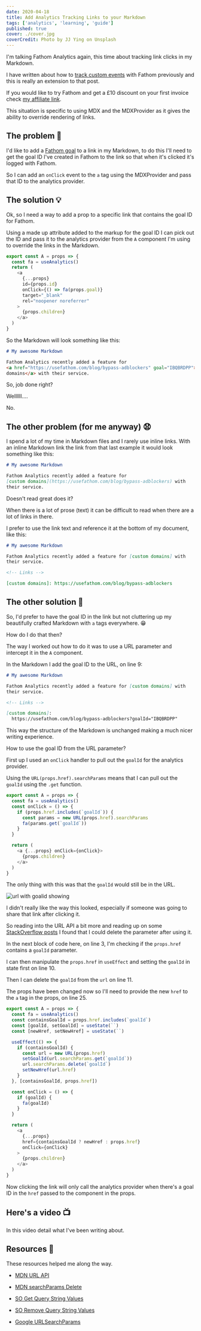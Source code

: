 ```yaml
---
date: 2020-04-18
title: Add Analytics Tracking Links to your Markdown
tags: ['analytics', 'learning', 'guide']
published: true
cover: ./cover.jpg
coverCredit: Photo by JJ Ying on Unsplash
---
```


I'm talking Fathom Analytics again, this time about tracking link
clicks in my Markdown.

I have written about how to [track custom events] with Fathom
previously and this is really an extension to that post.

If you would like to try Fathom and get a £10 discount on your first
invoice check [my affiliate link].

This situation is specific to using MDX and the MDXProvider as it
gives the ability to override rendering of links.

## The problem 🤔

I'd like to add a [Fathom goal] to a link in my Markdown, to do this
I'll need to get the goal ID I've created in Fathom to the link so
that when it's clicked it's logged with Fathom.

So I can add an `onClick` event to the `a` tag using the MDXProvider
and pass that ID to the analytics provider.

## The solution 💡

Ok, so I need a way to add a prop to a specific link that contains the
goal ID for Fathom.

Using a made up attribute added to the markup for the goal ID I can
pick out the ID and pass it to the analytics provider from the `A`
component I'm using to override the links in the Markdown.

```js {2,7}
export const A = props => {
  const fa = useAnalytics()
  return (
    <a
      {...props}
      id={props.id}
      onClick={() => fa(props.goal)}
      target="_blank"
      rel="noopener noreferrer"
    >
      {props.children}
    </a>
  )
}
```

So the Markdown will look something like this:

```md
# My awesome Markdown

Fathom Analytics recently added a feature for
<a href="https://usefathom.com/blog/bypass-adblockers" goal="IBQBRDPP">custom
domains</a> with their service.
```

So, job done right?

Wellllll....

No.

## The other problem (for me anyway) 😧

I spend a lot of my time in Markdown files and I rarely use inline
links. With an inline Markdown link the link from that last example it
would look something like this:

```md
# My awesome Markdown

Fathom Analytics recently added a feature for
[custom domains](https://usefathom.com/blog/bypass-adblockers) with
their service.
```

Doesn't read great does it?

When there is a lot of prose (text) it can be difficult to read when
there are a lot of links in there.

I prefer to use the link text and reference it at the bottom of my
document, like this:

```md
# My awesome Markdown

Fathom Analytics recently added a feature for [custom domains] with
their service.

<!-- Links -->

[custom domains]: https://usefathom.com/blog/bypass-adblockers
```

## The other solution 🤯

So, I'd prefer to have the goal ID in the link but not cluttering up
my beautifully crafted Markdown with `a` tags everywhere. 😁

How do I do that then?

The way I worked out how to do it was to use a URL parameter and
intercept it in the `A` component.

In the Markdown I add the goal ID to the URL, on line 9:

```md {8-9}
# My awesome Markdown

Fathom Analytics recently added a feature for [custom domains] with
their service.

<!-- Links -->

[custom domains]:
  https://usefathom.com/blog/bypass-adblockers?goalId="IBQBRDPP"
```

This way the structure of the Markdown is unchanged making a much
nicer writing experience.

How to use the goal ID from the URL parameter?

First up I used an `onClick` handler to pull out the `goalId` for the
analytics provider.

Using the `URL(props.href).searchParams` means that I can pull out the
`goalId` using the `.get` function.

```js {3-8}
export const A = props => {
  const fa = useAnalytics()
  const onClick = () => {
    if (props.href.includes(`goalId`)) {
      const params = new URL(props.href).searchParams
      fa(params.get(`goalId`))
    }
  }

  return (
    <a {...props} onClick={onClick}>
      {props.children}
    </a>
  )
}
```

The only thing with this was that the `goalId` would still be in the
URL.

![url with goalid showing](./url-with-goalid-showing.png)

I didn't really like the way this looked, especially if someone was
going to share that link after clicking it.

So reading into the URL API a bit more and reading up on some
[StackOverflow posts] I found that I could delete the parameter after
using it.

In the next block of code here, on line 3, I'm checking if the
`props.href` contains a `goalId` parameter.

I can then manipulate the `props.href` in `useEffect` and setting the
`goalId` in state first on line 10.

Then I can delete the `goalId` from the `url` on line 11.

The props have been changed now so I'll need to provide the new `href`
to the `a` tag in the props, on line 25.

```js {3-5,7-14,17-19,25}
export const A = props => {
  const fa = useAnalytics()
  const containsGoalId = props.href.includes(`goalId`)
  const [goalId, setGoalId] = useState(``)
  const [newHref, setNewHref] = useState(``)

  useEffect(() => {
    if (containsGoalId) {
      const url = new URL(props.href)
      setGoalId(url.searchParams.get(`goalId`))
      url.searchParams.delete(`goalId`)
      setNewHref(url.href)
    }
  }, [containsGoalId, props.href])

  const onClick = () => {
    if (goalId) {
      fa(goalId)
    }
  }

  return (
    <a
      {...props}
      href={containsGoalId ? newHref : props.href}
      onClick={onClick}
    >
      {props.children}
    </a>
  )
}
```

Now clicking the link will only call the analytics provider when
there's a goal ID in the `href` passed to the component in the props.

## Here's a video 📺

In this video detail what I've been writing about.

<YouTube youTubeId="Ihbx0BVIhZk" />

## Resources 📑

These resources helped me along the way.

- [MDN URL API]

- [MDN searchParams Delete]

- [SO Get Query String Values]

- [SO Remove Query String Values]

- [Google URLSearchParams]

<!-- Links -->

[my affiliate link]: https://usefathom.com/ref/HG492L
[track custom events]:
  https://thelocalhost.blog/2020/01/02/track-custom-events-with-fathom-analytics/
[fathom goal]: https://usefathom.com/support/goals
[stackoverflow posts]: https://stackoverflow.com/a/12151322/1138354
[mdn url api]: https://developer.mozilla.org/en-US/docs/Web/API/URL
[mdn searchparams delete]:
  https://developer.mozilla.org/en-US/docs/Web/API/URLSearchParams/delete
[so get query string values]:
  https://stackoverflow.com/questions/901115/how-can-i-get-query-string-values-in-javascript
[so remove query string values]:
  https://stackoverflow.com/questions/22753052/remove-url-parameters-without-refreshing-page
[google urlsearchparams]:
  https://developers.google.com/web/updates/2016/01/urlsearchparams
